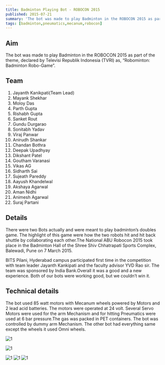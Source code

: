 ```yaml
---
title: Badminton Playing Bot - ROBOCON 2015
published: 2015-07-21
summary: 'The bot was made to play Badminton in the ROBOCON 2015 as part of the theme, declared by Televisi Republik Indonesia (TVRI) as, “Robominton: Badminton Robo-Game”.'
tags: [badminton,pneumatics,mecanum,robocon]
---
```


## Aim
The bot was made to play Badminton in the ROBOCON 2015 as part of the theme, declared by Televisi Republik Indonesia (TVRI) as, “Robominton: Badminton Robo-Game”.


## Team
1. Jayanth Kanikpati(Team Lead)
2. Mayank Shekhar
3. Moloy Das
4. Parth Gupta
5. Rishabh Gupta
6. Sanket Rout
7. Gundu Durgarao
8. Sonitabh Yadav
9. Viraj Panwar
10. Anirudh Shankar
11. Chandan Bothra
12. Deepak Upadhyay
13. Dikshant Patel
14. Goutham Varanasi
15. Vikas AG
16. Sidharth Sai
17. Sujeath Pareddy
18. Aayush Khandelwal
19. Akshaya Agarwal
20. Aman Nidhi
21. Animesh Agarwal
22. Suraj Partani


## Details
There were two Bots actually and were meant to play badminton’s doubles game. The highlight of this game were how the two robots hit and hit back shuttle by collaborating each other.The National ABU Robocon 2015 took place in the Badminton Hall of the Shree Shiv Chhatrapati Sports Complex, Balewadi, Pune on 7 March 2015.

BITS Pilani, Hyderabad campus participated first time in the competition with team leader Jayanth Kankipati and the faculty advisor YVD Rao sir. The team was sponsored by India Bank.Overall it was a good and a new experience. Both of our bots were working good, but we couldn’t win it.

## Technical details
The bot used 85 watt motors with Mecanum wheels powered by Motors and 2 lead acid batteries. The motors were operated at 24 volt. Several Servo Motors were used for the arm Mechanism and for hitting Pneumatics were used at 6 bar pressure.The gas was packed in PET containers. The bot was controlled by dummy arm Mechanism.
The other bot had everything same except the wheels it used Omni wheels.


<Image
  src='/static/images/blog/thumbnails/Badminton Playing Bot - ROBOCON 2015.png'
  alt='1'
  width='auto'
  height='auto'
/>

<Image
  src='/static/images/blog/Badminton-Playing-Bot/field.png'
  alt='1'
  width='auto'
  height='auto'
/>

<Image
  src='/static/images/blog/Badminton-Playing-Bot/workshop2.png'
  alt='1'
  width='auto'
  height='auto'
/>
<Image
  src='/static/images/blog/Badminton-Playing-Bot/room.png'
  alt='1'
  width='auto'
  height='auto'
/>
<Image
  src='/static/images/blog/Badminton-Playing-Bot/workshop1.png'
  alt='1'
  width='auto'
  height='auto'
/>


